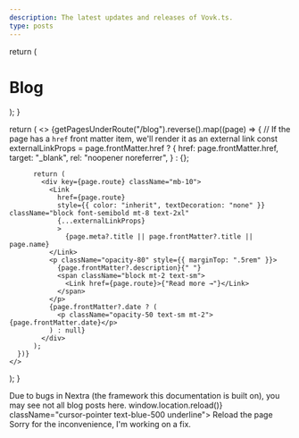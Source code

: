 ```yaml
---
description: The latest updates and releases of Vovk.ts.
type: posts
---
```



  return (
    <div className="max-w-screen-lg mx-auto pt-4 pb-8 mb-12 border-b border-gray-400 border-opacity-20">
      <h1>
        <span className="font-bold leading-tight lg:text-5xl">Blog</span>
      </h1>
    </div>
  );
}

  return (
      <>
        {getPagesUnderRoute("/blog").reverse().map((page) => {
          // If the page has a `href` front matter item, we'll render it as an external link
          const externalLinkProps = page.frontMatter.href
            ? {
                href: page.frontMatter.href,
                target: "_blank",
                rel: "noopener noreferrer",
              }
            : {};

          return (
            <div key={page.route} className="mb-10">
              <Link
                href={page.route}
                style={{ color: "inherit", textDecoration: "none" }} className="block font-semibold mt-8 text-2xl"
                {...externalLinkProps}
                >
                  {page.meta?.title || page.frontMatter?.title || page.name}
              </Link>
              <p className="opacity-80" style={{ marginTop: ".5rem" }}>
                {page.frontMatter?.description}{" "}
                <span className="block mt-2 text-sm">
                  <Link href={page.route}>{"Read more →"}</Link>
                </span>
              </p>
              {page.frontMatter?.date ? (
                <p className="opacity-50 text-sm mt-2">{page.frontMatter.date}</p>
              ) : null}
            </div>
          );
      })}
    </>
  );
}

<BlogHeader />
<Callout type="info" emoji="ℹ️">
  Due to bugs in Nextra (the framework this documentation is built on), you may see not all blog posts here.
  <span onClick={() => window.location.reload()} className="cursor-pointer text-blue-500 underline">
    Reload the page
  </span>
  Sorry for the inconvenience, I'm working on a fix.
</Callout>
<BlogIndex />